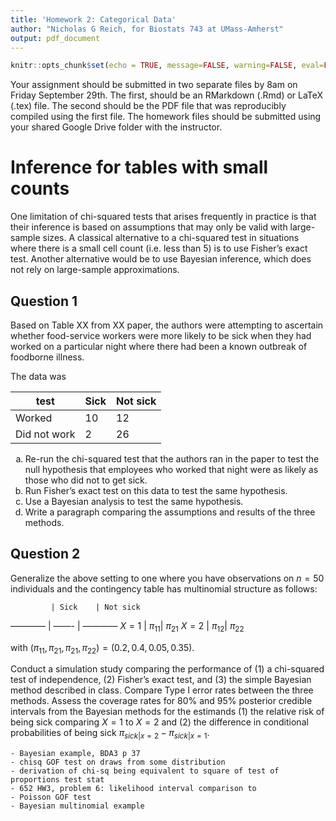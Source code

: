 ```yaml
---
title: 'Homework 2: Categorical Data'
author: "Nicholas G Reich, for Biostats 743 at UMass-Amherst"
output: pdf_document
---
```


```r
knitr::opts_chunk$set(echo = TRUE, message=FALSE, warning=FALSE, eval=FALSE)
```

Your assignment should be submitted in two separate files by 8am on Friday September 29th. The first, should be an RMarkdown (.Rmd) or LaTeX (.tex) file. The second should be the PDF file that was reproducibly compiled using the first file. The homework files should be submitted using your shared Google Drive folder with the instructor. 


# Inference for tables with small counts

One limitation of chi-squared tests that arises frequently in practice is that their inference is based on assumptions that may only be valid with large-sample sizes. A classical alternative to a chi-squared test in situations where there is a small cell count (i.e. less than 5) is to use Fisher's exact test. Another alternative would be to use Bayesian inference, which does not rely on large-sample approximations.

## Question 1
Based on Table XX from XX paper, the authors were attempting to ascertain whether food-service workers were more likely to be sick when they had worked on a particular night where there had been a known outbreak of foodborne illness.

The data was

  test    | Sick    | Not sick 
------------ | ------- | ------------
Worked       | 10      | 12
Did not work | 2       | 26

(a) Re-run the chi-squared test that the authors ran in the paper to test the null hypothesis that employees who worked that night were as likely as those who did not to get sick.
(b) Run Fisher's exact test on this data to test the same hypothesis.
(c) Use a Bayesian analysis to test the same hypothesis.
(d) Write a paragraph comparing the assumptions and results of the three methods.

## Question 2
Generalize the above setting to one where you have observations on $n=50$ individuals and the contingency table has multinomial structure as follows:

             | Sick    | Not sick 
------------ | ------- | ------------
$X = 1$      | $\pi_{11}$| $\pi_{21}$
$X = 2$      | $\pi_{12}$| $\pi_{22}$

with $(\pi_{11}, \pi_{21}, \pi_{21}, \pi_{22}) = (0.2, 0.4, 0.05, 0.35)$. 

Conduct a simulation study comparing the performance of (1) a chi-squared test of independence, (2) Fisher's exact test, and (3) the simple Bayesian method described in class. Compare Type I error rates between the three methods. Assess the coverage rates for 80% and 95% posterior credible intervals from the Bayesian methods for the estimands (1) the relative risk of being sick comparing $X=1$ to $X=2$ and (2) the difference in conditional probabilities of being sick $\pi_{sick|x=2}-\pi_{sick|x=1}$.


    - Bayesian example, BDA3 p 37
    - chisq GOF test on draws from some distribution
    - derivation of chi-sq being equivalent to square of test of proportions test stat
    - 652 HW3, problem 6: likelihood interval comparison to 
    - Poisson GOF test
    - Bayesian multinomial example